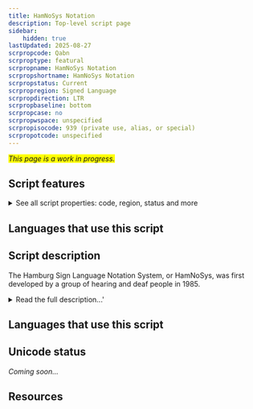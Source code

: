 ```yaml
---
title: HamNoSys Notation
description: Top-level script page
sidebar:
    hidden: true
lastUpdated: 2025-08-27
scrpropcode: Qabn
scrproptype: featural
scrpropname: HamNoSys Notation
scrpropshortname: HamNoSys Notation
scrpropstatus: Current
scrpropregion: Signed Language
scrpropdirection: LTR
scrpropbaseline: bottom
scrpropcase: no
scrpropwspace: unspecified
scrpropisocode: 939 (private use, alias, or special)
scrpropotcode: unspecified
---
```


<span style='background-color:yellow'>_This page is a work in progress._</span>


## Script features

<details>
<summary> See all script properties: code, region, status and more</summary>
<ScriptInfo />
</details>

## Languages that use this script

<WsList script='Qabn' wsMax='5' />

## Script description

The Hamburg Sign Language Notation System, or HamNoSys, was first developed by a group of hearing and deaf people in 1985.

<details>
<summary>Read the full description...'</summary>It is currently in its third revision. Unlike the other scripts for writing signed languages, HamNoSys is not intended as a practical writing tool for everyday communication. Rather, its purpose is analogous to that of the International Phonetic Alphabet, which is used to transcribe the sounds of any given spoken language in a consistent way. In the same way, HamNoSys is based on the phonology of signed languages and designed with the capacity to transcribe every natural signed language in the world using consistent symbols across languages.

HamNoSys is an alphabet, written using 210 largely iconic characters. Based on Stokoe’s 4-parameter model, characters represent hand shape, hand orientation, location relative to other parts of the body, and movement. Each sign (or word) must be written by assigning a value to each of these parameters. Unlike Stokoe’s model, HamNoSys also provides a symmetry operator for representing symmetrical two-handed signs, and a limited number of non-manual components. Non-manual phonological elements can be represented in part by replacing the hand grapheme with the symbol for another body part, such as the head. The parameters of a sign are written in the following order:

- Symmetry Operator
- Non-manual Components
- Handshape
- Hand Position
- Location
- Movement


Smaller facial movements such as raised eyebrows or puffed out cheeks are more complex to represent. They can be written on another tier, synchronised to the master manual tier. HamNoSys has been criticised for not adequately representing facial expression, which forms a crucial part of the phonology of many signed languages. Work is underway to develop a more comprehensive system for representing this.

_This script is not currently recognized by [ISO 15924](http://www.unicode.org/iso15924/), but is included in ScriptSource for research purposes. If you have any information on this script, please add the information to the site. Your contributions can be a great help in refining and expanding the ISO 15924 standard._
</details>

## Languages that use this script

<WsList script='Qabn' wsMax='5' />

## Unicode status

_Coming soon..._

## Resources

<ScriptResources detailSummary='seemore' />


